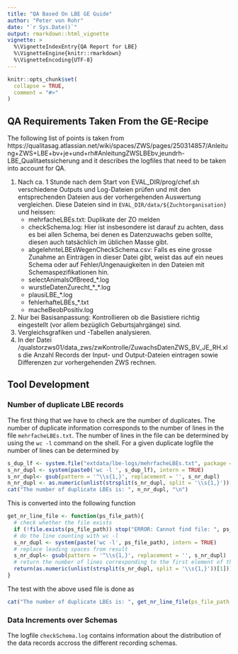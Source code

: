 ```yaml
---
title: "QA Based On LBE GE Guide"
author: "Peter von Rohr"
date: "`r Sys.Date()`"
output: rmarkdown::html_vignette
vignette: >
  %\VignetteIndexEntry{QA Report for LBE}
  %\VignetteEngine{knitr::rmarkdown}
  %\VignetteEncoding{UTF-8}
---
```


```r
knitr::opts_chunk$set(
  collapse = TRUE,
  comment = "#>"
)
```

## QA Requirements Taken From the GE-Recipe
The following list of points is taken from https://qualitasag.atlassian.net/wiki/spaces/ZWS/pages/250314857/Anleitung+ZWS+LBE+bv+je+und+rh#AnleitungZWSLBEbv,jeundrh-LBE_Qualitaetssicherung and it describes the logfiles that need to be taken into account for QA. 

1. Nach ca. 1 Stunde nach dem Start von EVAL_DIR/prog/chef.sh verschiedene Outputs und Log-Dateien prüfen und mit den entsprechenden Dateien aus der vorhergehenden Auswertung vergleichen. Diese Dateien sind in `EVAL_DIR/data/${Zuchtorganisation}` und heissen:
    + mehrfacheLBEs.txt: Duplikate der ZO melden
    + checkSchema.log: Hier ist insbesondere ist darauf zu achten, dass es bei allen Schema, bei denen es Datenzuwachs geben sollte, diesen auch tatsächlich im üblichen Masse gibt.
    + abgelehnteLBEsWegenCheckSchema.csv: Falls es eine grosse Zunahme an Einträgen in dieser Datei gibt, weist das auf ein neues Schema oder auf Fehler/Ungenauigkeiten in den Dateien mit Schemaspezifikationen hin.
    + selectAnimalsOfBreed_*.log
    + wurstleDatenZurecht_*_*.log
    + plausiLBE_*.log
    + fehlerhafteLBEs_*.txt
    + macheBeobPositiv.log
2. Nur bei Basisanpassung: Kontrollieren ob die Basistiere richtig eingestellt (vor allem bezüglich Geburtsjahrgänge) sind.
3. Vergleichsgrafiken und -Tabellen analysieren.
4. In der Datei /qualstorzws01/data_zws/zwKontrolle/ZuwachsDatenZWS_BV_JE_RH.xls die Anzahl Records der Input- und Output-Dateien eintragen sowie Differenzen zur vorhergehenden ZWS rechnen.


## Tool Development
### Number of duplicate LBE records
The first thing that we have to check are the number of duplicates. The number of duplicate information corresponds to the number of lines in the file `mehrfacheLBEs.txt`. The number of lines in the file can be determined by using the `wc -l` command on the shell. For a given duplicate logfile the number of lines can be determined by

```r
s_dup_lf <- system.file("extdata/lbe-logs/mehrfacheLBEs.txt", package = 'zwsroutinetools')
s_nr_dupl <- system(paste0('wc -l ', s_dup_lf), intern = TRUE)
s_nr_dupl<- gsub(pattern = '^\\s{1,}', replacement = '', s_nr_dupl)
n_nr_dupl <- as.numeric(unlist(strsplit(s_nr_dupl, split = '\\s{1,}'))[1])
cat("The number of duplicate LBEs is: ", n_nr_dupl, "\n")
```

This is converted into the following function

```r
get_nr_line_file <- function(ps_file_path){
  # check whether the file exists
  if (!file.exists(ps_file_path)) stop("ERROR: Cannot find file: ", ps_file_path)
  # do the line counting with wc -l
  s_nr_dupl <- system(paste('wc -l', ps_file_path), intern = TRUE)
  # replace leading spaces from result
  s_nr_dupl<- gsub(pattern = '^\\s{1,}', replacement = '', s_nr_dupl)
  # return the number of lines corresponding to the first element of the result as a number
  return(as.numeric(unlist(strsplit(s_nr_dupl, split = '\\s{1,}'))[1]))
}
```

The test with the above used file is done as

```r
cat("The number of duplicate LBEs is: ", get_nr_line_file(ps_file_path = s_dup_lf), "\n")
```


### Data Increments over Schemas
The logfile `checkSchema.log` contains information about the distribution of the data records accross the different recording schemas. 
